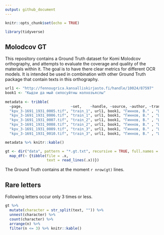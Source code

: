 ```yaml
---
output: github_document
---
```


<!-- README.md is generated from README.Rmd. Please edit that file - rmarkdown::render('README.Rmd', output_format = 'github_document', output_file = 'README.md') -->

```r
knitr::opts_chunk$set(echo = TRUE)
```

```r
library(tidyverse)
```

## Molodcov GT

This repository contains a Ground Truth dataset for Komi Molodcov orthography, and attempts to evaluate the coverage and quality of the materials within it. The goal is to have there clear metrics for different OCR models. It is intended be used in combination with other Ground Truth package that contain texts in this orthography.

```r

url1 <- "http://fennougrica.kansalliskirjasto.fi/handle/10024/87597"
book1 <- "Кыдзи да мый силосуйтны колхозъяслы"
  
metadata <- tribble(
  ~page,                      ~set,    ~handle, ~source, ~author, ~translator,
  "kpv_3-1691_1931_0005.tif", "train_1", url1, book1, "Гиннов, В." , "Шеболкин Павел Андреевич", 
  "kpv_3-1691_1931_0006.tif", "train_1", url1, book1, "Гиннов, В." , "Шеболкин Павел Андреевич",
  "kpv_3-1691_1931_0007.tif", "train_2", url1, book1, "Гиннов, В." , "Шеболкин Павел Андреевич",
  "kpv_3-1691_1931_0008.tif", "train_2", url1, book1, "Гиннов, В." , "Шеболкин Павел Андреевич",
  "kpv_3-1691_1931_0009.tif", "train_3", url1, book1, "Гиннов, В." , "Шеболкин Павел Андреевич",
  "kpv_3-1691_1931_0010.tif", "train_3", url1, book1, "Гиннов, В." , "Шеболкин Павел Андреевич")

metadata %>% knitr::kable()
```

```r
gt <- dir("data", pattern = "*.gt.txt", recursive = TRUE, full.names = TRUE) %>%
  map_df(~ {tibble(file = .x,
                   text = read_lines(.x))})

```

The Ground Truth contains at the moment `r nrow(gt)` lines.

## Rare letters

Following letters occur only 3 times or less.

```r
gt %>%
  mutate(character = str_split(text, "")) %>%
  unnest(character) %>%
  count(character) %>%
  arrange(n) %>%
  filter(n <= 3) %>% knitr::kable()

```


